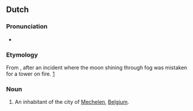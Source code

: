 ==Dutch==

===Pronunciation===
* {{hyphenation|Ma|ne|blus|ser|lang=nl}}

===Etymology===
From {{compound|nl|maan|t1=moon|blusser|t2=extinguisher}}, after an incident where the moon shining through fog was mistaken for a tower on fire. [http://www.trabel.com/mechelen-intro.htm]

===Noun===
{{nl-noun|m|-s|Maneblussertje}}

# {{lb|nl|humorous|Belgium}} An inhabitant of the city of [[Mechelen]], [[Belgium]].
{{attention|nl|check caps, gender, inflection}}